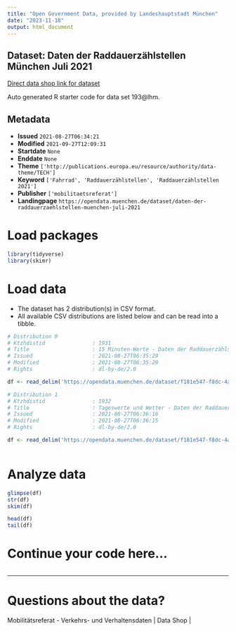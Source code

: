 ```yaml
---
title: "Open Government Data, provided by Landeshauptstadt München"
date: "2023-11-18"
output: html_document
---
```


## Dataset: Daten der Raddauerzählstellen München Juli 2021

[Direct data shop link for dataset](https://opendata.muenchen.de/dataset/daten-der-raddauerzaehlstellen-muenchen-juli-2021)

Auto generated R starter code for data set 193@lhm.

## Metadata

- **Issued** `2021-08-27T06:34:21`
- **Modified** `2021-09-27T12:09:31`
- **Startdate** `None`
- **Enddate** `None`
- **Theme** `['http://publications.europa.eu/resource/authority/data-theme/TECH']`
- **Keyword** `['Fahrrad', 'Raddauerzählstellen', 'Raddauerzählstellen 2021']`
- **Publisher** `['mobilitaetsreferat']`
- **Landingpage** `https://opendata.muenchen.de/dataset/daten-der-raddauerzaehlstellen-muenchen-juli-2021`


# Load packages

```r

library(tidyverse)
library(skimr)

```

# Load data

-   The dataset has 2 distribution(s) in CSV format.
-   All available CSV distributions are listed below and can be read into a tibble.

```r

# Distribution 0
# Ktzhdistid               : 1931
# Title                    : 15 Minuten-Werte - Daten der Raddauerzählstellen München Juli 2021
# Issued                   : 2021-08-27T06:35:29
# Modified                 : 2021-08-27T06:35:29
# Rights                   : dl-by-de/2.0

df <- read_delim('https://opendata.muenchen.de/dataset/f181e547-f8dc-4a71-a8f9-0e67460f6b49/resource/62bea560-e1d2-40df-826d-87dbfd36870d/download/rad_2021_07_15min.csv')

# Distribution 1
# Ktzhdistid               : 1932
# Title                    : Tageswerte und Wetter - Daten der Raddauerzählstellen München Juli 2021
# Issued                   : 2021-08-27T06:36:16
# Modified                 : 2021-08-27T06:36:15
# Rights                   : dl-by-de/2.0

df <- read_delim('https://opendata.muenchen.de/dataset/f181e547-f8dc-4a71-a8f9-0e67460f6b49/resource/24595cd7-056f-4a52-831b-2878c9937912/download/rad_2021_07_tage.csv')



```

# Analyze data

```r

glimpse(df)
str(df)
skim(df)

head(df)
tail(df)

```

# Continue your code here...

```r

```

------------------------------------------------------------------------

# Questions about the data?

Mobilitätsreferat - Verkehrs- und Verhaltensdaten | Data Shop | 
